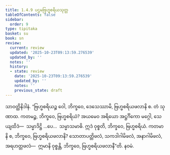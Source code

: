 ```yaml
---
title: 1.4.9 ပဌမဗြဟ္မစရိယသုတ္တ
tableOfContents: false
sidebar:
  order: 9
type: tipitaka
basket: su
book: sn
review:
  current: review
  updated: '2025-10-23T09:13:59.276539'
  updated_by: ''
  notes: ''
  history:
  - state: review
    date: '2025-10-23T09:13:59.276539'
    updated_by: ''
    notes: ''
    previous_state: draft
---
```



<ReviewStatus review={frontmatter.review} showDetails={true} />

<HypothesisAnnotation frontmatter={frontmatter} />

<DynamicBreadcrumb />

<Division number="39" book="sn" e="ch" v="18" p="285">

<Paragraph number="139" book="sn">
သာဝတ္ထိနိဒါနံ. “ဗြဟ္မစရိယဉ္စ ဝေါ, ဘိက္ခဝေ, ဒေသေဿာမိ, ဗြဟ္မစရိယဖလာနိ စ. တံ သုဏာထ. ကတမဉ္စ, ဘိက္ခဝေ, ဗြဟ္မစရိယံ? အယမေဝ အရိယော အဋ္ဌင်္ဂိကော မဂ္ဂေါ, သေယျထိဒံ—  သမ္မာဒိဋ္ဌိ …ပေ…  သမ္မာသမာဓိ. ဣဒံ ဝုစ္စတိ, ဘိက္ခဝေ, ဗြဟ္မစရိယံ. ကတမာနိ စ, ဘိက္ခဝေ, ဗြဟ္မစရိယဖလာနိ? သောတာပတ္တိဖလံ, သကဒါဂါမိဖလံ, အနာဂါမိဖလံ, အရဟတ္တဖလံ—  ဣမာနိ ဝုစ္စန္တိ, ဘိက္ခဝေ, ဗြဟ္မစရိယဖလာနီ”တိ.

</Paragraph>
</Division>

<Paragraph number="140" type="center" book="sn">
နဝမံ.
</Paragraph>
